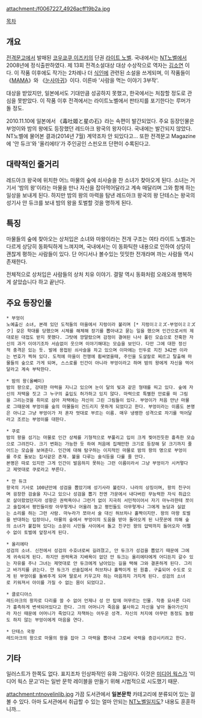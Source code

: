 attachment:/f0067227_4926acff19b2a.jpg

[[목차]]

== 개요 ==
[[전격문고]]에서 발매된 [[코우쿄쿠 이즈키]]의 단권 [[라이트 노벨]]. 국내에서는 [[NT노벨]]에서 2008년에 정식출판하였다. 제 13회 전격소설대상 대상 수상작으로 역자는 [[김소연]] 이다. 이 작품 이후에도 작가는 2차례나 더 [[식인]]에 관련된 소설을 쓰게되며, 이 작품들이 《[[MAMA]]》와 《[[눈사마귀]]》이다. 이른바 '사람을 먹는 이야기 3부작'.

대상을 받았지만, 일본에서도 기대만큼 성공하지 못했고, 한국에서는 처참할 정도로 관심을 못받았다. 이 작품 이후 전격에서는 라이트노벨에서 판타지를 포기한다는 루머가 돌 정도.

2010.11.10에 일본에서 《毒吐姬と星の石》라는 속편이 발간되었다. 주요 등장인물은 부엉이와 밤의 왕에도 등장했던 레드아크 왕국의 왕자이다. 국내에는 발간되지 않았다. NT노벨에 물어본 결과(2014년 7월) 계약조차 안 되있다고...
또한 전격문고 Magazine에 '안 듀크'와 '올리에타'가 주인공인 스핀오프 단편이 수록된다고.

== 대략적인 줄거리 ==
레드아크 왕국에 위치한 어느 마물의 숲에 쇠사슬을 찬 소녀가 찾아오게 된다. 소녀는 거기서 '밤의 왕'이라는 마물을 만나 자신을 잡아먹어달라고 계속 매달리며 그와 함께 하는 일상을 보내게 된다. 하지만 밤의 왕의 마력을 탐낸 레드아크 왕국의 왕 단테스는 왕국의 성기사 안 듀크를 보내 밤의 왕을 토벌할 것을 명하게 된다.

== 특징 ==
마물들의 숲에 찾아오는 상처입은 소녀와 마왕이라는 전개 구조는 여타 라이트 노벨과는 다르게 상당히 동화틱하게 느껴지며, 국내에서는 이 동화틱한 내용으로 인하여 상당히 괜찮게 평하는 사람들이 있다. 단 어디서나 볼수있는 밋밋한 전개라며 까는 사람들 역시 존재한다. 

전체적으로 상처입은 사람들의 상처 치유 이야기. 결말 역시 동화처럼 오래오래 행복하게 살았습니다 하고 끝난다.

==  주요 등장인물 ==
 * 부엉이
 노예출신 소녀, 본래 있던 도적들의 마을에서 지렁이라 불리며 [* 지렁이ミミズ-부엉이ミミズク] 갖은 학대를 당했으며 시체를 해체해 장기를 뽑아내고 묻는 일을 했으며 인간으로서의 제대로된 대접도 받지 못했다. 그탓에 깡말랐으며 감정이 결여된 나사 풀린 모습으로 잔혹한 자신의 과거 이야기조차 서슴없이 웃으며 이야기해대는 모습을 보인다. 다만 그에 대한 정신적 충격은 있는 듯. 발에 용접된 쇠사슬을 차고 있으며 이마에는 인두로 지진 342번 이라는 번호가 찍혀 있다. 도적에 마을이 전쟁에 휩싸였을때, 주인을 도살칼로 찌르고 탈출해 마물들의 숲으로 가게 되며, 스스로를 인간이 아니라 부엉이라고 하며 밤의 왕에게 자신을 먹어달라고 계속 부탁한다.

 * 밤의 왕(올빼미)
 밤의 왕으로, 강대한 마력을 지니고 있으며 눈이 달의 빛과 같은 형태를 띄고 있다. 숲에 자신의 저택을 짓고 그 누구의 출입도 허가하고 있지 않다. 마력으로 특별한 안료를 떠 그림을 그리는것을 취미로 삼아 저택에는 자신이 그린 그림들이 있다. 부엉이가 처음 만난 마물로 그때문에 부엉이를 숲의 마물들이 건드리지 못하게 되었다고 한다. 부엉이라는 이름도 본명은 아니고 그냥 부엉이가 저 혼자 멋대로 부르는 이름. 매우 냉랭한 성격으로 자기를 먹어달라고 조르는 부엉이를 대한다.

 * 쿠로
 밤의 왕을 섬기는 마물로 인간 상체를 기형적으로 부풀리고 입이 크게 찢어진듯한 흉측한 모습으로 그려진다. 크기 변화는 가능한 듯 하여 처음에 집채만한 크기로 등장해 닭 크기까지 줄어드는 모습을 보여준다. 인간에 대해 탐구하는 이지적인 마물로 밤의 왕의 명으로 부엉이를 주로 돌보는 집사같은 존재. 불을 다루는 술식등을 다룰 줄 안다. 
 본명은 따로 있지만 그게 인간이 발음하지 못하는 그런 이름이라서 그냥 부엉이가 시커멓다고 제멋대로 쿠로라고 부른다.

 * 안 듀크
 왕국의 기사로 100년만에 성검을 뽑았기에 성기사라 불린다. 나라의 상징이며, 왕의 친구이며 굉장한 검술을 지니고 있으나 성검을 뽑기 전엔 가문에서 내다버린 무능력한 자식 취급으로 살아왔었던지라 성향은 권력욕이나 그런거 없이 지극히 서민적이어서 자기 마누라한테 쪼이고 술집에서 평민들이랑 아무렇게나 어울려 놀고 평민들도 아무렇게나 그에게 농담과 실없는 소리를 하는 그런 사람. 마누라가 쪼아서 술 대신 허브차나 홀짝이지만. 왕의 마왕 토벌을 반대하는 입장이나, 마물의 숲에서 부엉이의 도움을 받아 돌아오게 된 나뭇꾼에 의해 숲의 소녀가 붙잡혀 있다는 소문이 시민들 사이에서 돌고 친구인 왕의 압박까지 들어오자 어쩔수 없이 토벌에 앞장서게 된다.

 * 올리에타
 성검의 소녀. 신전에서 성검의 수호녀로써 길려졌고, 안 듀크가 성검을 뽑았기 때문에 그에게 귀속되게 된다. 하지만 권력욕과 지배욕이 없던 안 듀크는 올리에타에게 어디든지 갈수 있는 자유를 주나 그녀는 제멋대로 안 듀크에게 남아있는 길을 택해 그와 결혼하게 된다. 그리고 바가지를 긁는다. 얀 듀크가 선술집에서 허브차나 홀짝이게 된 원흉. 구출되어 수도로 오게 된 부엉이를 돌봐주게 되며 딸로서 키우고자 하는 마음까지 가지게 된다. 성검의 소녀로 키워져서 아이를 가질 수 없는 몸이 되었다고.

 * 클로디아스
 레드아크의 왕자로 다리를 쓸 수 없어 언제나 성 안 탑에 머무르는 인물. 작중 묘사론 다리가 흉측하게 변색되어있다고 한다. 그의 어머니가 죽음을 불사하고 자신을 낳아 돌아가신지라 자신 때문에 어머니가 죽었다고 자책하는 어두운 성격. 자신의 처지에 아무런 동정도 놀람도 하지 않는 부엉이에게 마음을 연다.

 * 단테스 국왕
 레드아크의 왕으로 마물의 왕을 잡아 그 마력을 뽑아내 그로써 국력을 증강시키려고 한다.

== 기타 ==
일러스트가 한쪽도 없다. 표지조차 인상파적인 유화 그림이다. 이것은 [[미디어 웍스]]가 '미디어 웍스 문고'라는 일반 문학 레이블을 만들기 위해 시범적으로 시도했기 때문.

attachment:ntnovelinlib.jpg
가끔 도서관에서 '''일본문학''' 카테고리에 분류되어 있는 걸 볼 수 있다. 아마 도서관에서 취급할 수 있는 얼마 안되는 [[NT노벨]]일지도? 내용도 훈훈하니까...
